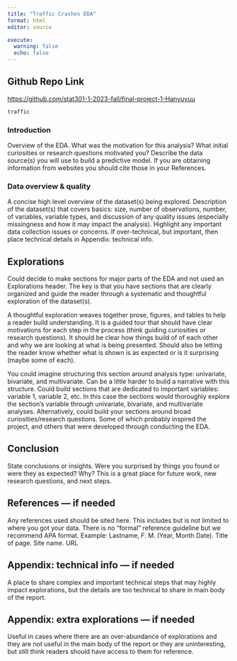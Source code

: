 ```yaml
---
title: "Traffic Crashes EDA"
format: html
editor: source

execute:
  warning: false
  echo: false
---
```


::: {.callout-tip icon="false"}
## Github Repo Link

<https://github.com/stat301-1-2023-fall/final-project-1-Hanyuyuu>
:::


```r
traffic
```





### Introduction
Overview of the EDA. What was the motivation for this analysis? What initial curiosities or research questions motivated you? Describe the data source(s) you will use to build a predictive model. If you are obtaining information from websites you should cite those in your References.

### Data overview & quality
A concise high level overview of the dataset(s) being explored. Description of the dataset(s) that covers basics: size, number of observations, number, of variables, variable types, and discussion of any quality issues (especially missingness and how it may impact the analysis). Highlight any important data collection issues or concerns. If over-technical, but important, then place technical details in Appendix: technical info.

## Explorations

Could decide to make sections for major parts of the EDA and not used an Explorations header. The key is that you have sections that are clearly organized and guide the reader through a systematic and thoughtful exploration of the dataset(s).

A thoughtful exploration weaves together prose, figures, and tables to help a reader build understanding. It is a guided tour that should have clear motivations for each step in the process (think guiding curiosities or research questions). It should be clear how things build of of each other and why we are looking at what is being presented. Should also be letting the reader know whether what is shown is as expected or is it surprising (maybe some of each).

You could imagine structuring this section around analysis type: univariate, bivariate, and multivariate. Can be a little harder to build a narrative with this structure. Could build sections that are dedicated to important variables: variable 1, variable 2, etc. In this case the sections would thoroughly explore the section’s variable through univariate, bivariate, and multivariate analyses. Alternatively, could build your sections around broad curiosities/research questions. Some of which probably inspired the project, and others that were developed through conducting the EDA.


## Conclusion

State conclusions or insights. Were you surprised by things you found or were they as expected? Why? This is a great place for future work, new research questions, and next steps.


## References — if needed
Any references used should be sited here. This includes but is not limited to where you got your data. There is no “formal” reference guideline but we recommend APA format. Example: Lastname, F. M. (Year, Month Date). Title of page. Site name. URL

## Appendix: technical info — if needed
A place to share complex and important technical steps that may highly impact explorations, but the details are too technical to share in main body of the report.

## Appendix: extra explorations — if needed

Useful in cases where there are an over-abundance of explorations and they are not useful in the main body of the report or they are uninteresting, but still think readers should have access to them for reference.